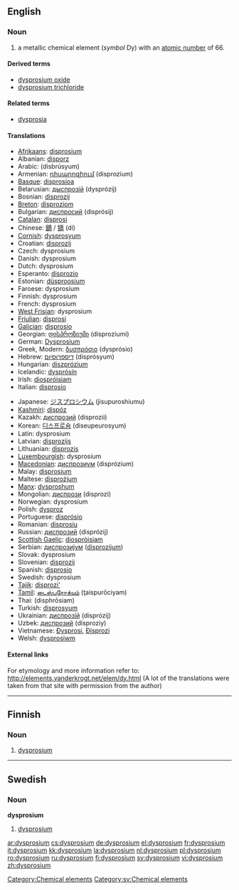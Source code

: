 {{see|Dysprosium}}
==English==
{{elements|Dy|terbium|Tb|holmium|Ho}}

===Noun===
{{en-noun|-}}
{{wikipedia}}

# a metallic chemical element (''symbol'' Dy) with an [[atomic number]] of 66.

====Derived terms====
* [[dysprosium oxide]]
* [[dysprosium trichloride]]

====Related terms====
* [[dysprosia]]

====Translations====
{{top}}
* [[Afrikaans]]: [[disprosium]]
* Albanian: [[disporz]]
* Arabic: {{Arab|[[ديسبروسيوم]]}} (disbrúsyum) {{m}}
* Armenian: [[դիսպրոզիում]] (disprozium)
* [[Basque]]: [[disprosioa]]
* Belarusian: [[дыспрозiй]] (dysprózij) {{m}}
* Bosnian: [[disprozij]]
* [[Breton]]: [[disproziom]]
* Bulgarian: [[диспросий]] (disprósij) {{m}}
* [[Catalan]]: [[disprosi]]
* Chinese: [[鏑]] / [[镝]] (dí)
* [[Cornish]]: [[dysprosyum]]
* Croatian: [[disprozij]]
* Czech: dysprosium
* Danish: dysprosium
* Dutch: dysprosium {{n}}
* Esperanto: [[disprozio]]
* Estonian: [[düsproosium]]
* Faroese: dysprosium
* Finnish: dysprosium
* French: dysprosium {{m}}
* [[West Frisian]]: dysprosium
* [[Friulian]]: [[disprosi]]
* [[Galician]]: [[disprosio]]
* Georgian: [[დისპროზიუმი]] (disproziumi)
* German: [[Dysprosium]] {{n}}
* Greek, Modern: [[δυσπρόσιο]] (dysprósio) {{n}}
* Hebrew: [[דיספרוסיום]] (disprósyum)
* Hungarian: [[diszprózium]]
* Icelandic: [[dysprósín]]
* Irish: [[diospróisiam]]
* Italian: [[disprosio]] {{m}}
{{mid}}
* Japanese: [[ジスプロシウム]] (jisupuroshiumu)
* [[Kashmiri]]: [[dispóz]]
* Kazakh: [[диспрозий]] (disprozii)
* Korean: [[디스프로슘]] (diseupeurosyum)
* Latin: dysprosium
* Latvian: [[disprozijs]]
* Lithuanian: [[disprozis]]
* [[Luxembourgish]]: dysprosium
* [[Macedonian]]: [[диспрозиум]] (disprózium) {{m}}
* Malay: [[disprosium]]
* Maltese: [[disprożjum]]
* [[Manx]]: [[dysproshum]]
* Mongolian: [[диспрози]] (disprozi)
* Norwegian: dysprosium
* Polish: [[dysproz]] {{m}}
* Portuguese: [[disprósio]] {{m}}
* Romanian: [[disprosiu]] {{n}}
* Russian: [[диспрозий]] (disprózij) {{m}}
* [[Scottish Gaelic]]: [[diospròisiam]]
* Serbian: [[диспрозиjум]] ([[disprozijum]]) {{m}}
* Slovak: dysprosium
* Slovenian: [[disprozij]]
* Spanish: [[disprosio]] {{m}}
* Swedish: dysprosium
* [[Tajik]]: [[disprozi']]
* [[Tamil]]: [[டைஸ்புரோக்யம்]] (ţaispurōciyam)
* Thai: {{Thai|[[ดิสโพรเซียม]]}} (disphrōsiam)
* Turkish: [[disprosyum]]
* Ukrainian: [[диспрозiй]] (disprózij) {{m}}
* Uzbek: [[диспрозий]] (disproziy)
* Vietnamese: [[Đysprosi]], [[Đisprozi]]
* Welsh: [[dysprosiwm]]
{{bottom}}

====External links====
For etymology and more information refer to:
http://elements.vanderkrogt.net/elem/dy.html
(A lot of the translations were taken from that site with permission from the author)

[[Category:Chemical elements]]

----

==Finnish==
{{wikipedia|lang=fi}}

===Noun===
{{fi-noun}}

# {{element|lang=fi}} [[#English|dysprosium]]

----

==Swedish==

===Noun===
{{sv-noun-unc-irreg-n|2=dysprosiumet}}
'''dysprosium''' {{n}}

# [[#English|dysprosium]]

[[Category:sv:Chemical elements]]

[[ar:dysprosium]]
[[cs:dysprosium]]
[[de:dysprosium]]
[[el:dysprosium]]
[[fr:dysprosium]]
[[it:dysprosium]]
[[kk:dysprosium]]
[[la:dysprosium]]
[[nl:dysprosium]]
[[pl:dysprosium]]
[[ro:dysprosium]]
[[ru:dysprosium]]
[[fi:dysprosium]]
[[sv:dysprosium]]
[[vi:dysprosium]]
[[zh:dysprosium]]